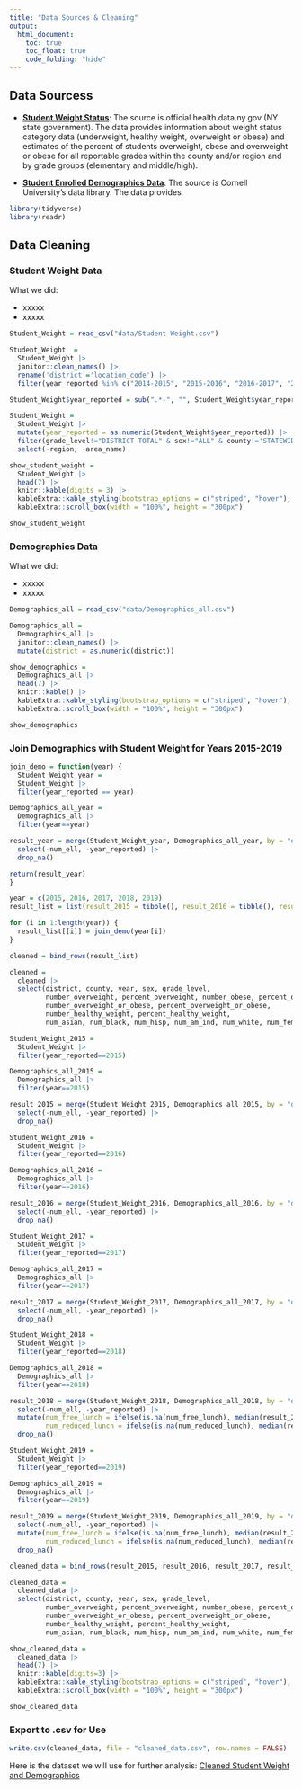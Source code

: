 ```yaml
---
title: "Data Sources & Cleaning"
output: 
  html_document:
    toc: true
    toc_float: true
    code_folding: "hide"
---
```

## Data Sourcess

* **[Student Weight Status](https://health.data.ny.gov/Health/Student-Weight-Status-Category-Reporting-Results-B/es3k-2aus)**: The source is official health.data.ny.gov (NY state government). The data provides information about weight status category data (underweight, healthy weight, overweight or obese) and estimates of the percent of students overweight, obese and overweight or obese for all reportable grades within the county and/or region and by grade groups (elementary and middle/high).

* **[Student Enrolled Demographics Data](https://pad.human.cornell.edu/schools/datadownload.cfm)**: The source is Cornell University's data library. The data provides

```r
library(tidyverse)
library(readr)
```

## Data Cleaning
### Student Weight Data

What we did: 

* xxxxx
* xxxxx

```r
Student_Weight = read_csv("data/Student Weight.csv")
```

```r
Student_Weight  = 
  Student_Weight |>
  janitor::clean_names() |>
  rename('district'='location_code') |>
  filter(year_reported %in% c("2014-2015", "2015-2016", "2016-2017", "2017-2018", "2018-2019"))
```

```r
Student_Weight$year_reported = sub(".*-", "", Student_Weight$year_reported)

Student_Weight = 
  Student_Weight |>
  mutate(year_reported = as.numeric(Student_Weight$year_reported)) |>
  filter(grade_level!="DISTRICT TOTAL" & sex!="ALL" & county!='STATEWIDE (EXCLUDING NYC)') |> 
  select(-region, -area_name)
```

```r
show_student_weight = 
  Student_Weight |>
  head(7) |>
  knitr::kable(digits = 3) |>
  kableExtra::kable_styling(bootstrap_options = c("striped", "hover"), font_size = 12) |> 
  kableExtra::scroll_box(width = "100%", height = "300px")

show_student_weight
```


### Demographics Data

What we did: 

* xxxxx
* xxxxx

```r
Demographics_all = read_csv("data/Demographics_all.csv")
```

```r
Demographics_all = 
  Demographics_all |> 
  janitor::clean_names() |>
  mutate(district = as.numeric(district))
```

```r
show_demographics = 
  Demographics_all |>
  head(7) |>
  knitr::kable() |>
  kableExtra::kable_styling(bootstrap_options = c("striped", "hover"), font_size = 12) |> 
  kableExtra::scroll_box(width = "100%", height = "300px")

show_demographics
```


### Join Demographics with Student Weight for Years 2015-2019

```r
join_demo = function(year) {
  Student_Weight_year = 
  Student_Weight |> 
  filter(year_reported == year)

Demographics_all_year = 
  Demographics_all |>
  filter(year==year)

result_year = merge(Student_Weight_year, Demographics_all_year, by = "district")|>
  select(-num_ell, -year_reported) |>
  drop_na()

return(result_year)
}

year = c(2015, 2016, 2017, 2018, 2019)
result_list = list(result_2015 = tibble(), result_2016 = tibble(), result_2017 = tibble(), result_2018 = tibble(), result_2019 = tibble())

for (i in 1:length(year)) {
  result_list[[i]] = join_demo(year[i])
}

cleaned = bind_rows(result_list)

cleaned = 
  cleaned |>
  select(district, county, year, sex, grade_level, 
         number_overweight, percent_overweight, number_obese, percent_obese, 
         number_overweight_or_obese, percent_overweight_or_obese, 
         number_healthy_weight, percent_healthy_weight, 
         num_asian, num_black, num_hisp, num_am_ind, num_white, num_female, num_male, num_lep, num_multi, num_swd, num_ecdis, num_free_lunch, num_reduced_lunch)
```

```r
Student_Weight_2015 = 
  Student_Weight |> 
  filter(year_reported==2015)

Demographics_all_2015 = 
  Demographics_all |>
  filter(year==2015)

result_2015 = merge(Student_Weight_2015, Demographics_all_2015, by = "district")|>
  select(-num_ell, -year_reported) |>
  drop_na()
```

```r
Student_Weight_2016 = 
  Student_Weight |> 
  filter(year_reported==2016)

Demographics_all_2016 = 
  Demographics_all |>
  filter(year==2016)

result_2016 = merge(Student_Weight_2016, Demographics_all_2016, by = "district")|>
  select(-num_ell, -year_reported) |>
  drop_na()
```

```r
Student_Weight_2017 = 
  Student_Weight |> 
  filter(year_reported==2017)

Demographics_all_2017 = 
  Demographics_all |>
  filter(year==2017)

result_2017 = merge(Student_Weight_2017, Demographics_all_2017, by = "district")|>
  select(-num_ell, -year_reported) |>
  drop_na()
```

```r
Student_Weight_2018 = 
  Student_Weight |> 
  filter(year_reported==2018)

Demographics_all_2018 = 
  Demographics_all |>
  filter(year==2018)

result_2018 = merge(Student_Weight_2018, Demographics_all_2018, by = "district")|>
  select(-num_ell, -year_reported) |>
  mutate(num_free_lunch = ifelse(is.na(num_free_lunch), median(result_2016$num_free_lunch)), 
         num_reduced_lunch = ifelse(is.na(num_reduced_lunch), median(result_2016$num_reduced_lunch))) |>
  drop_na()
```

```r
Student_Weight_2019 = 
  Student_Weight |> 
  filter(year_reported==2019)

Demographics_all_2019 = 
  Demographics_all |>
  filter(year==2019)

result_2019 = merge(Student_Weight_2019, Demographics_all_2019, by = "district")|>
  select(-num_ell, -year_reported) |>
  mutate(num_free_lunch = ifelse(is.na(num_free_lunch), median(result_2017$num_free_lunch)), 
         num_reduced_lunch = ifelse(is.na(num_reduced_lunch), median(result_2017$num_reduced_lunch))) |>
  drop_na()
```


```r
cleaned_data = bind_rows(result_2015, result_2016, result_2017, result_2018, result_2019)

cleaned_data = 
  cleaned_data |>
  select(district, county, year, sex, grade_level, 
         number_overweight, percent_overweight, number_obese, percent_obese, 
         number_overweight_or_obese, percent_overweight_or_obese, 
         number_healthy_weight, percent_healthy_weight, 
         num_asian, num_black, num_hisp, num_am_ind, num_white, num_female, num_male, num_lep, num_multi, num_swd, num_ecdis, num_free_lunch, num_reduced_lunch)
```

```r
show_cleaned_data = 
  cleaned_data |>
  head(7) |>
  knitr::kable(digits=3) |>
  kableExtra::kable_styling(bootstrap_options = c("striped", "hover"), font_size = 12) |> 
  kableExtra::scroll_box(width = "100%", height = "300px")

show_cleaned_data
```

### Export to .csv for Use
```r
write.csv(cleaned_data, file = "cleaned_data.csv", row.names = FALSE)
```

Here is the dataset we will use for further analysis: [Cleaned Student Weight and Demographics](cleaned_data.csv)